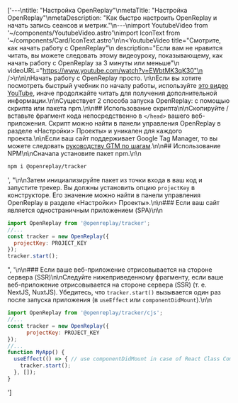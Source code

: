 ['---\ntitle: "Настройка OpenReplay"\nmetaTitle: "Настройка OpenReplay"\nmetaDescription: "Как быстро настроить OpenReplay и начать запись сеансов и метрик."\n---\nimport YoutubeVideo from \'~/components/YoutubeVideo.astro\'\nimport IconText from \'~/components/Card/IconText.astro\'\n\n<YoutubeVideo title="Смотрите, как начать работу с OpenReplay"\n  description="Если вам не нравится читать, вы можете следовать этому видеоуроку, показывающему, как начать работу с OpenReplay за 3 минуты или меньше"\n  videoURL="https://www.youtube.com/watch?v=EWbtMK3qK30"\n  />\n\n\nНачать работу с OpenReplay просто. \n\nЕсли вы хотите посмотреть быстрый учебник по началу работы, используйте [это видео YouTube](https://www.youtube.com/watch?v=EWbtMK3qK30), иначе продолжайте читать для получения дополнительной информации.\n\nСуществует 2 способа запуска OpenReplay: с помощью скрипта или пакета npm.\n\n## Использование скрипта\n\nСкопируйте / вставьте фрагмент кода непосредственно в `</head>` вашего веб-приложения. Скрипт можно найти в панели управления OpenReplay в разделе «Настройки> Проекты» и уникален для каждого проекта.\n\nЕсли ваш сайт поддерживает Google Tag Manager, то вы можете следовать [руководству GTM по шагам](/integrations/google-tag-manager).\n\n## Использование NPM\n\nСначала установите пакет npm.\n\n
```bash
npm i @openreplay/tracker
```
', "\n\nЗатем инициализируйте пакет из точки входа в ваш код и запустите трекер. Вы должны установить опцию `projectKey` в конструкторе. Его значение можно найти в панели управления OpenReplay в разделе «Настройки> Проекты».\n\n### Если ваш сайт является одностраничным приложением (SPA)\n\n
```js
import OpenReplay from '@openreplay/tracker';
//...
const tracker = new OpenReplay({
  projectKey: PROJECT_KEY
});
tracker.start();
```
", '\n\n### Если ваше веб-приложение отрисовывается на стороне сервера (SSR)\n\nСледуйте нижеприведенному фрагменту, если ваше веб-приложение отрисовывается на стороне сервера (SSR) (т. е. NextJS, NuxtJS). Убедитесь, что `tracker.start()` вызывается один раз после запуска приложения (в `useEffect` или `componentDidMount`).\n\n
```js
import OpenReplay from '@openreplay/tracker/cjs';
//...
const tracker = new OpenReplay({
      projectKey: PROJECT_KEY
});
//...
function MyApp() {
  useEffect(() => { // use componentDidMount in case of React Class Component
    tracker.start();
  }, []);
}
```
']
